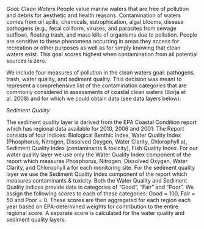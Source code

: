 *Goal: Clean Waters*
People value marine waters that are free of pollution and debris for aesthetic and health reasons. Contamination of waters comes from oil spills, chemicals, eutrophication, algal blooms, disease pathogens (e.g., fecal coliform, viruses, and parasites from sewage outflow), floating trash, and mass kills of organisms due to pollution. People are sensitive to these phenomena occurring in areas they access for recreation or other purposes as well as for simply knowing that clean waters exist. This goal scores highest when contamination from all potential sources is zero.

We include four measures of pollution in the clean waters goal: pathogens, trash, water quality, and sediment quality. This decision was meant to represent a comprehensive list of the contamination categories that are commonly considered in assessments of coastal clean waters (Borja et al. 2008) and for which we could obtain data (see data layers below).

*Sediment Quality*

The sediment quality layer is derived from the EPA Coastal Condition report which has regional data available for 2010, 2006 and 2001. The Report consists of four indices: Biological Benthic Index, Water Quality Index (Phosphorus, Nitrogen, Dissolved Oxygen, Water Clarity, Chlorophyll a), Sediment Quality Index (contaminants & toxicity), Fish Quality Index. For our water quality layer we use only the Water Quality Index component of the report which measures Phosphorus, Nitrogen, Dissolved Oxygen, Water Clarity, and Chlorophyll a for each monitoring site. For the sediment quality layer we use the Sediment Quality Index component of the report which measures contaminants & toxicity. Both the Water Quality and Sediment Quality indices provide data in categories of "Good", "Fair" and "Poor". We assign the following scores to each of these categories: Good = 100, Fair = 50 and Poor = 0. These scores are then aggregated for each region each year based on EPA-determined weights for contribution to the entire regional score. A separate score is calculated for the water quality and sediment quality layers.
